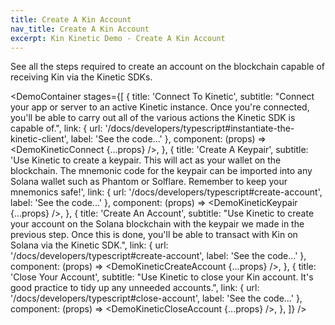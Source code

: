 ```yaml
---
title: Create A Kin Account
nav_title: Create A Kin Account
excerpt: Kin Kinetic Demo - Create A Kin Account
---
```


See all the steps required to create an account on the blockchain capable of receiving Kin via the Kinetic SDKs.

<DemoContainer
  stages={[
    {
      title: 'Connect To Kinetic',
      subtitle:
        "Connect your app or server to an active Kinetic instance. Once you're connected, you'll be able to carry out all of the various actions the Kinetic SDK is capable of.",
      link: { url: '/docs/developers/typescript#instantiate-the-kinetic-client', label: 'See the code...' },
      component: (props) => <DemoKineticConnect {...props} />,
    },
    {
      title: 'Create A Keypair',
      subtitle:
        'Use Kinetic to create a keypair. This will act as your wallet on the blockchain. The mnemonic code for the keypair can be imported into any Solana wallet such as Phantom or Solflare. Remember to keep your mnemonics safe!',
      link: { url: '/docs/developers/typescript#create-account', label: 'See the code...' },
      component: (props) => <DemoKineticKeypair {...props} />,
    },
    {
      title: 'Create An Account',
      subtitle:
        "Use Kinetic to create your account on the Solana blockchain with the keypair we made in the previous step. Once this is done, you'll be able to transact with Kin on Solana via the Kinetic SDK.",
      link: { url: '/docs/developers/typescript#create-account', label: 'See the code...' },
      component: (props) => <DemoKineticCreateAccount {...props} />,
    },
    {
      title: 'Close Your Account',
      subtitle: "Use Kinetic to close your Kin account. It's good practice to tidy up any unneeded accounts.",
      link: { url: '/docs/developers/typescript#close-account', label: 'See the code...' },
      component: (props) => <DemoKineticCloseAccount {...props} />,
    },
  ]}
/>
